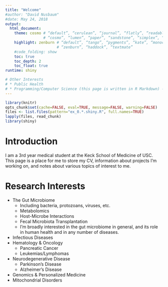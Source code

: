 ```yaml
---
title: "Welcome"
#author: "David Nusbaum"
#date: May 24, 2018
output:
  html_document:
    theme: cosmo # “default”, “cerulean”, “journal”, “flatly”, “readable”, “spacelab”, “united”,
                 # “cosmo”, “lumen”, “paper”, “sandstone”, “simplex”, “yeti”
    highlight: zenburn # “default”, “tango”, “pygments”, “kate”, “monochrome”, “espresso”,
                       # “zenburn”, “haddock”, “textmate”
    #code_folding: show
    toc: true
    toc_depth: 2
    toc_float: true
runtime: shiny

# Other Interests
# * Public Health
# * Programming/Computer Science (this page is written in R Markdown) - I think this is a valuable and powerful tool, and I'm interested in incorporating this in my career somehow.
---
```


```r
library(knitr)
opts_chunk$set(cache=FALSE, eval=TRUE, message=FALSE, warning=FALSE)
files <- list.files(pattern="ex_0.*.shiny.R", full.names=TRUE)
lapply(files, read_chunk)
library(shiny)
```

# Introduction {.sidebar}

I am a 3rd year medical student at the Keck School of Medicine of USC. This page is a place for me to store my CV, information about projects I'm working on, and notes about various topics of interest to me.

# Research Interests

* The Gut Microbiome
    + Including bacteria, protozoans, viruses, etc.
    + Metabolomics
    + Host-Microbe Interactions
    + Fecal Microbiota Transplantation
    + I'm broadly interested in the gut microbiome in general, and its role in human health and in any number of diseases.
* Infectious Diseases
* Hematology & Oncology
    + Pancreatic Cancer
    + Leukemias/Lymphomas
* Neurodegenerative Disease
    + Parkinson's Disease
    + Alzheimer's Disease  
* Genomics & Personalized Medicine
* Mitochondrial Disorders